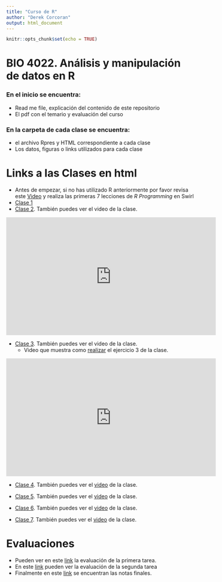 ```yaml
---
title: "Curso de R"
author: "Derek Corcoran"
output: html_document
---
```


```r
knitr::opts_chunk$set(echo = TRUE)
```

# BIO 4022. Análisis y manipulación de datos en R

### En el inicio se encuentra:

- Read me file, explicación del contenido de este repositorio
- El pdf con el temario y evaluación del curso

### En la carpeta  de cada clase se encuentra:

- el archivo Rpres y HTML correspondiente a cada clase 
- Los datos, figuras o links utilizados para cada clase

# Links a las Clases en html

- Antes de empezar, si no has utilizado R anteriormente por favor revisa este 
  [Video](https://youtu.be/w6L7Ye18yPE) y realiza las primeras 7 lecciones de 
  *R Programming* en Swirl
- [Clase 1](http://rpubs.com/derek_corcoran/Clase1)
- [Clase 2](http://rpubs.com/derek_corcoran/Clase2). También puedes ver el video de la clase.

<iframe width="560" height="315" src="https://www.youtube.com/embed/Ft6r7pD_eSs" frameborder="0" allowfullscreen></iframe>

- [Clase 3](http://rpubs.com/derek_corcoran/Clase3). También puedes ver el video de la clase.
    + Video que muestra como [realizar](https://youtu.be/lDp5OJzeG34) el ejercicio 3 de la clase.
    
<iframe width="560" height="315" src="https://www.youtube.com/embed/5tjCeFb2oSk" frameborder="0" allowfullscreen></iframe>

- [Clase 4](http://rpubs.com/derek_corcoran/Clase4). También puedes ver el [video](https://youtu.be/miqDWpVEMRg) de la clase.


- [Clase 5](http://rpubs.com/derek_corcoran/Clase5). También puedes ver el [video](https://youtu.be/bvzi88XRq4c) de la clase.
- [Clase 6](http://rpubs.com/derek_corcoran/Clase6). También puedes ver el [video](https://youtu.be/nGb2__ksaho) de la clase.
- [Clase 7](http://rpubs.com/derek_corcoran/Clase7). También puedes ver el [video](https://youtu.be/_deboekuWt0) de la clase.

# Evaluaciones

* Pueden ver en este [link](http://rpubs.com/derek_corcoran/NotasBIO4022_2_2017) la evaluación de la primera tarea.
* En este [link](http://rpubs.com/derek_corcoran/Eval2) pueden ver la evaluación de la segunda tarea
* Finalmente en este [link](http://rpubs.com/derek_corcoran/NotasBIO4022_2_final2017) se encuentran las notas finales.
